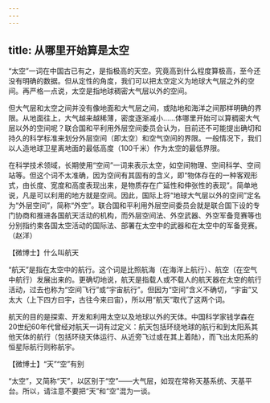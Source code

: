 ```yaml
---
---
---
```

title: 从哪里开始算是太空
---




“太空”一词在中国古已有之，是指极高的天空。究竟高到什么程度算极高，至今还没有明确的数据。但从定性的角度，我们可以把太空定义为地球大气层之外的空间。再严格一点说，太空是指地球稠密大气层以外的空间。

但大气层和太空之间并没有像地面和大气层之间，或陆地和海洋之间那样明确的界限。从地面往上，大气越来越稀薄，密度逐渐减小……体哪里开始可以算稠密大气层以外的空间呢？联合国和平利用外层空间委员会认为，目前还不可能提出确切和持久的科学标准来划分外层空间（即太空）和空气空间的界限。一般情况下，我们以人造地球卫星离地面的最低高度（100千米）作为太空的最低界限。

在科学技术领域，长期使用“空间”一词来表示太空，如空间物理、空间科学、空间站等。但这个词不太准确，因为空间有其固有的含义，即“物体存在的一种客观形式，由长度、宽度和高度表现出来，是物质存在广延性和伸张性的表现”。简单地说，凡是可以利用的地方就是空间。因此，国际上将“地球大气层以外的空间”定名为“外层空间”，简称“外空”。联合国和平利用外层空间委员会就是联合国下设的专门协商和推进各国航天活动的机构，而外层空间法、外空武器、外空军备竞赛等也分别指约束各国太空活动的国际法、部署在太空中的武器和在太空中的军备竞赛。（赵洋）





【微博士】什么叫航天

“航天”是指在太空中的航行。这个词是比照航海（在海洋上航行）、航空（在空气中航行）发展出来的。更确切地说，航天是指载人或不载人的航天器在太空的航行活动，过去也称为“空间飞行”或“宇宙航行”。但因为“空间”含义不确切，“宇宙”又太大（上下四方曰宇，古往今来曰宙），所以用“航天”取代了这两个词。

航天的目的是探索、开发和利用太空以及地球以外的天体。中国科学家钱学森在20世纪60年代曾经对航天一词有过定义：航天包括环绕地球的航行和到太阳系其他天体的航行（包括环绕天体运行、从近旁飞过或在其上着陆），而飞出太阳系的恒星际航行则称航宇。

【微博士】“天”“空”有别

“太空”，又简称“天”，以区别于“空”——大气层，如现在常称天基系统、天基平台。所以，请注意不要把“天”和“空”混为一谈。